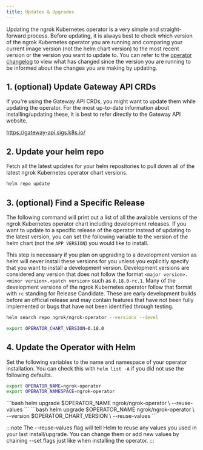 ```yaml
---
title: Updates & Upgrades
---
```



Updating the ngrok Kubernetes operator is a very simple and straight-forward process.
Before updating, it is always best to check which version of the ngrok Kubernetes operator you are running
and comparing your current image version (not the helm chart version) to the most recent version or the version you
want to update to. You can refer to the [operator changelog](/k8s/changelog) to view what has changed since the
version you are running to be informed about the changes you are making by updating.

## 1. (optional) Update Gateway API CRDs

If you're using the Gateway API CRDs, you might want to update them while updating the operator.
For the most up-to-date information about installing/updating these, it is best to refer directly to the
Gateway API website.

https://gateway-api.sigs.k8s.io/

## 2. Update your helm repo

Fetch all the latest updates for your helm repositories to pull down all of the latest ngrok Kubernetes operator chart versions.

```bash
helm repo update
```

## 3. (optional) Find a Specific Release

The following command will print out a list of all the available versions of the ngrok Kubernetes operator chart including development releases.
If you want to update to a specific release of the operator instead of updating to the latest version, you can set the following variable to the
version of the helm chart (not the `APP VERSION`) you would like to install.

This step is necessary if you plan on upgrading to a development version as helm will never install these versions for you unless you explicitly
specify that you want to install a development version. Development versions are considered any version that does not follow the format `<major version>.<minor version>.<patch version>` such as `0.18.0-rc.1`.
Many of the development versions of the ngrok Kubernetes operator follow that format with `rc` standing for Release Candidate. These are early development builds before an official release
and may contain features that have not been fully implemented or bugs that have not been identified through testing.

```bash
helm search repo ngrok/ngrok-operator --versions --devel
```

```bash
export OPERATOR_CHART_VERSION=0.18.0
```

## 4. Update the Operator with Helm

Set the following variables to the name and namespace of your operator installation.
You can check this with `helm list -A` if you did not use the following defaults.

```bash
export OPERATOR_NAME=ngrok-operator
export OPERATOR_NAMESPACE=ngrok-operator
```

<Tabs groupId="k8s" queryString="version">
	<TabItem value="latest" label="Latest Release" default>
	```bash
	helm upgrade $OPERATOR_NAME ngrok/ngrok-operator \
	--reuse-values
	```
	</TabItem>
	<TabItem value="specific" label="Specific Release">
	```bash
	helm upgrade $OPERATOR_NAME ngrok/ngrok-operator \
	--version $OPERATOR_CHART_VERSION \
	--reuse-values
	```
	</TabItem>
</Tabs>


:::note
The --reuse-values flag will tell Helm to reuse any values you used in your last install/upgrade. You can change them or add new values by chaining --set flags just like when installing the operator.
:::

